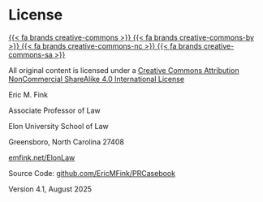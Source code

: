 # License {.unnumbered}

[[{{< fa brands creative-commons >}} {{< fa brands creative-commons-by >}} {{< fa brands creative-commons-nc >}} {{< fa brands creative-commons-sa >}}](https://creativecommons.org/licenses/by-nc-sa/4.0/)]{.license-i}

[All original content is licensed under a [Creative Commons Attribution NonCommercial ShareAlike 4.0 International License](https://creativecommons.org/licenses/by-nc-sa/4.0/)]{.license}

[Eric M. Fink]{.license-h2}

[Associate Professor of Law]{.license-h3}

[Elon University School of Law]{.license-h3}

[Greensboro, North Carolina 27408]{.license-h3}

[[emfink.net/ElonLaw](https://www.emfink.net/ElonLaw/)]{.license-h4}

[Source Code: [[github.com/EricMFink/PRCasebook]{.mono-font}](https://github.com/EricMFink/PRCasebook){.mono-font}]{.license-h3}

[Version 4.1, August 2025]{.license-h3}

